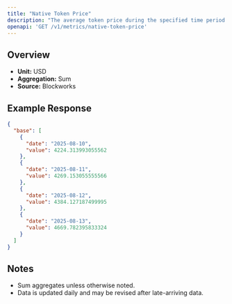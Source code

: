 ```yaml
---
title: "Native Token Price"
description: "The average token price during the specified time period for the native asset of that chain."
openapi: 'GET /v1/metrics/native-token-price'
---
```


## Overview

- **Unit:** USD
- **Aggregation:** Sum
- **Source:** Blockworks



## Example Response

```json
{
  "base": [
    {
      "date": "2025-08-10",
      "value": 4224.313993055562
    },
    {
      "date": "2025-08-11",
      "value": 4269.153055555566
    },
    {
      "date": "2025-08-12",
      "value": 4384.127187499995
    },
    {
      "date": "2025-08-13",
      "value": 4669.782395833324
    }
  ]
}
```

## Notes
- Sum aggregates unless otherwise noted.
- Data is updated daily and may be revised after late-arriving data.
